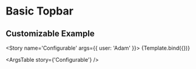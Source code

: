 

<Meta title='Layout/Topbar' component={Topbar} />


# Basic Topbar

<Preview>
  <Story name='Topbar Example'>
    <Topbar />
  </Story>
</Preview>

## Customizable Example

<Story
  name='Configurable'
  args={{
    user: 'Adam'
  }}>
  {Template.bind({})}
</Story>

<ArgsTable story={'Configurable'} />
